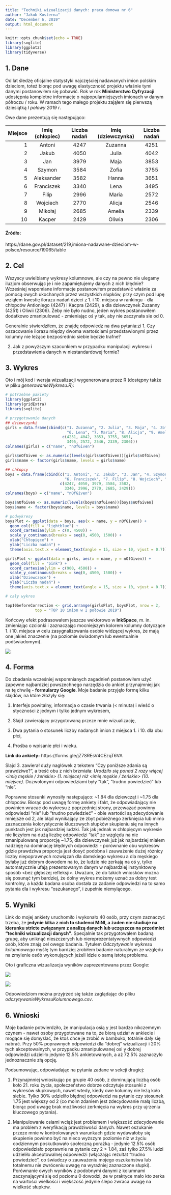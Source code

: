 ```yaml
---
title: "Techniki wizualizacji danych: praca domowa nr 6"
author: "Jakub Kosterna"
date: "December 6, 2019"
output: html_document
---
```


```r
knitr::opts_chunk$set(echo = TRUE)
library(svglite)
library(ggplot2)
library(tidyverse)
```

## 1. Dane

Od lat śledzę oficjalne statystyki najczęściej nadawanych imion polskim dzieciom, toteż biorąc pod uwagę elastyczność projektu właśnie tymi danymi postanowiłem się pobawić. Rok w rok **Ministerstwo Cyfryzacji** udostępnia kompletne informacje o najpopularniejszych imionach w danym półroczu / roku. W ramach tego małego projektu zająłem się pierwszą dziesiątką *I połowy 2019 r*.

Owe dane prezentują się następująco:

Miejsce  | Imię (chłopiec)| Liczba nadań | Imię (dziewczynka) | Liczba nadań
--------:|:--------------:|:------------:|:------------------:|:-----------:
       1 |         Antoni | 4247         | Zuzanna            | 4251
       2 |          Jakub | 4050         | Julia              | 4042
       3 |            Jan | 3979         | Maja               | 3853
       4 |         Szymon | 3584         | Zofia              | 3755
       5 |     Aleksander | 3582         | Hanna              | 3651
       6 |     Franciszek | 3340         | Lena               | 3495
       7 |          Filip | 2996         | Maria              | 2572
       8 |       Wojciech | 2770         | Alicja             | 2546
       9 |        Mikołaj | 2685         | Amelia             | 2339
      10 |         Kacper | 2429         | Oliwia             | 2306

#### Źródło:
https://dane.gov.pl/dataset/219,imiona-nadawane-dzieciom-w-polsce/resource/19065/table


## 2. Cel

Wszyscy uwielbiamy wykresy kolumnowe, ale czy na pewno nie ulegamy iluzjom obserwując je i nie zapamiętujemy danych z nich błędnie?
Wcześniej wspomiane informacje postanowiłem przedstawić właśnie za pomocą owych ukochanych przez wszystkich słupków, przy czym pod lupę wziąłem kwestię ilorazu nadań dzieci z 1. i 10. miejsca w rankingu - dla chłopców Antioniego (4247) i Kacpra (2429), a dla dziewczynek Zuzanny (4251) i Oliwii (2306). Żeby nie było nudno, jeden wykres postanowiłem dodatkowo zmanipulować - zmieniając oś y tak, aby nie zaczynała sie od 0.

Generalnie stwierdziłem, że znajdę odpowiedź na dwa pytania:zi
1. Czy oszacowanie ilorazu między dwoma wartościami przedstawionymi przez kolumny nie leżące bezpośrednio siebie będzie trafne?

2. Jak z powyższym szacunkiem w przypadku manipulacji wykresu i przedstawienia danych w niestandardowej formie?


## 3. Wykres

Oto i mój kod i wersja wizualizacji wygenerowana przez R (dostępny także w pliku *generowanieWykresu.R*):

```r
# potrzebne pakiety
library(ggplot2)
library(gridExtra)
library(svglite)

# przygotowanie danych
## dziewczynki
girls = data.frame(cbind(c("1. Zuzanna", "2. Julia", "3. Maja", "4. Zofia", "5. Hanna",
                           "6. Lena", "7. Maria", "8. Alicja", "9. Amelia", "10. Oliwia"),
                         c(4251, 4042, 3853, 3755, 3651,
                           3495, 2572, 2546, 2339, 2306)))
colnames(girls) = c("name", "nOfGiven")

girls$nOfGiven <- as.numeric(levels(girls$nOfGiven))[girls$nOfGiven]
girls$name <- factor(girls$name, levels = girls$name)

## chłopcy
boys = data.frame(cbind(c("1. Antoni", "2. Jakub", "3. Jan", "4. Szymon", "5. Aleksander",
                          "6. Franciszek", "7. Filip", "8. Wojciech", "9. Mikołaj", "10. Kacper"),
                        c(4247, 4050, 3979, 3584, 3582,
                          3340, 2996, 2770, 2685, 2429)))
colnames(boys) = c("name", "nOfGiven")

boys$nOfGiven <- as.numeric(levels(boys$nOfGiven))[boys$nOfGiven]
boys$name <- factor(boys$name, levels = boys$name)

# podwykresy
boysPlot <- ggplot(data = boys, aes(x = name, y = nOfGiven)) +
  geom_col(fill = "lightblue") +
  coord_cartesian(ylim = c(0, 4500)) +
  scale_y_continuous(breaks = seq(0, 4500, 1500)) +
  xlab("Chłopięce") +
  ylab("Liczba nadań") +
  theme(axis.text.x = element_text(angle = 15, size = 10, vjust = 0.7))

girlsPlot <- ggplot(data = girls, aes(x = name, y = nOfGiven)) +
  geom_col(fill = "pink") +
  coord_cartesian(ylim = c(900, 4500)) +
  scale_y_continuous(breaks = seq(0, 4500, 1500)) +
  xlab("Dziewczęce") +
  ylab("Liczba nadań") +
  theme(axis.text.x = element_text(angle = 15, size = 10, vjust = 0.7))

# cały wykres

top10beforeCorrection <- grid.arrange(girlsPlot, boysPlot, nrow = 2,
             top = "TOP 10 imion w I połowie 2019")

```

Końcowy efekt podrasowałem jeszcze wektorowo w **InkSpace**, m. in. zmieniając czcionki i zaznaczając mocniejszym kolorem kolumny dotyczące 1. i 10. miejsca w celu zasygnalizowania osobie widzącej wykres, że mają one jakieś znaczenie (na poziomie świadomym lub ewentualnie podświadomym).

![](/home/samba/kosternaj/Desktop/05Wiz/pd5i/top10afterCorrection.png)

## 4. Forma

Do zbadania wcześniej wspomnianych zagadnień postanowiłem użyć zapewne najbardziej powszechnego narzędzia do ankiet przynajmniej jak na tę chwilę - **formularzy Google**. Moje badanie przyjęło formę kilku slajdów, na które złożyły się:

1. Interfejs powitalny, informacja o czasie trwania (< minuta) i wieść o styczności z jednym i tylko jednym wykresem,

2. Slajd zawierający przygotowaną przeze mnie wizualizację,

3. Dwa pytania o stosunek liczby nadanych imion z miejsca 1. i 10. dla obu płci,

4. Prośba o wpisanie płci i wieku.

**Link do ankiety:**
https://forms.gle/jZ7SREsV4CEzqT6VA

Slajd 3. zawierał duży nagłówek z tekstem "Czy poniższe zdania są prawdziwe?", a treść obu z nich brzmiała: *Urodziło się ponad 2 razy więcej \<imię męskie / żeńskie\> (1. miejsce) niż \<imię męskie / żeńskie\> (10. miejsce).* Dozwolonymi odpowiedziami były "tak", "trudno powiedzieć" lub "nie".

Poprawne stosunki wynosiły następująco: ~1.84 dla dziewcząt i ~1.75 dla chłopców. Biorąc pod uwagę formę ankiety i fakt, że odpowiadający nie powinien wracać do wykresu z poprzedniej strony, przeważać powinny odpowiedzi "nie" lub "trudno powiedzieć" - obie wartości są zdecydowanie mniejsze od 2, ale błąd wynikający ze zbyt pobieżnego zerknięcia lub mimo zaznaczenia kolorystycznie kluczowych słupków skupieniu się na innych punktach jest jak najbardziej ludzki. Tak jak jednak w chłopięcym wykresie nie liczyłem na dużą liczbę odpowiedzi "tak" ze względu na nie zmanipulowaną proporcję ~1.75, dla dziewczynek już jak najbardziej miałem nadzieję na dominację błędnych odpowiedzi - porównanie obu wykresów gdzie prawdziwa proporcja jest dosyć podobna i zauważenie dużej różnicy liczby niepoprawnych rozwiązań dla damskiego wykresu a dla męskiego byłaby już dobrym dowodem na to, że ludzie nie zerkają na oś y, tylko automatycznie ufają prezentowanym danym w najbardziej instynktowny sposób \<bez głębszej refleksji\>. Uważam, że do takich wniosków mozna się posunąć tym bardziej, że dolny wykres możemy uznać za dobry test kontrolny, a każda badana osoba dostała za zadanie odpowiedzi na to samo pytania dla i wykresu "oszukanego", i zupełnie niemylącego.

## 5. Wyniki

Link do mojej ankiety uruchomiło i wykonało 40 osób, przy czym zaznaczyć trzeba, że **jedynie kilka z nich to studenci MiNI, a żaden nie studiuje na kierunku stricte związanym z analizą danych lub uczęszcza na przedmiot "techniki wizualizacji danych"**. Specjalnie tak przygotowałem badaną grupę, aby uniknąć nieszczerych lub niereprezentatywnych odpowiedzi osób, które znają cel owego badania. Tytułem *Odczytywanie wykresu kolumnowego* myślę tym bardziej zrobiłem badanie naturalnym ze względu na zmylenie osób wykonujących jeżeli idzie o samą istotę problemu.

Oto i graficzna wizualizacja wyników zaprezentowana przez Google:

![](/home/samba/kosternaj/Desktop/05Wiz/pd5i/wynikiGoogle1.png)

![](/home/samba/kosternaj/Desktop/05Wiz/pd5i/wynikiGoogle2.png)

Odpowiedziom można przyjrzeć się także zaglądając do pliku *odczytywanieWykresuKolumnowego.csv*.

## 6. Wnioski

Moje badanie potwierdziło, że manipulacja osią y jest bardzo nikczemnym czynem - nawet osoby przygotowane na to, że biorą udział w ankiecie i mogące się domyślać, że ktoś chce je zrobić w bambuko, totalnie dały się nabrać. Przy 50% poprawnych odpowiedzi dla "dobrej" wizualizacji i 20% tych akceptowalnych, w przypadku zmanipulowanej osi y dobrej odpowiedzi udzieliło jedynie 12.5% ankietowanych, a aż 72.5% zaznaczyło jednoznacznie złą opcję.

Podsumowując, odpowiadając na pytania zadane w sekcji drugiej:

1. Przynajmniej wnioskując po grupie 40 osób, z dominującą liczbą osób koło 21. roku życia, społeczeństwo dobrze odczytuje stosunki z wykresów słupkowych, nawet wtedy, kiedy owe kolumny nie leżą koło siebie. Tylko 30% udzieliło błędnej odpowiedzi na pytanie czy stosunek 1.75 jest większy od 2 (co moim zdaniem jest zdecydowanie małą liczbą, biorąc pod uwagę brak możliwości zerknięcia na wykres przy ujrzeniu kluczowego pytania).

2. Manipulowanie osiami wciąż jest problemem i większość zdecydowanie ma problem z weryfikacją prawdziwości danych. Nawet oszukanie przeze mnie w kontrolowanych warunkach gdzie wydawałoby się skupienie powinno być na nieco wyższym poziomie niż w życiu codziennym poskutkowało społeczną porażką - jedynie 12.5% osób odpowiedziało poprawnie na pytanie czy 2 > 1.84, zaś tylko 27.5% ludzi udzieliło akceptowalnej odpowiedzi (włączając rezultat "trudno powiedzieć", co świadczy o zauważeniu mojego oszukaństwa lub totalnemu nie zwróceniu uwagę na wyraźniej zaznaczone słupki). Porównanie owych wyników z podobnymi danymi z kolumnami zaczynającymi się od poziomu 0 dowodzi, że w praktyce mało kto zerka na wartości wielkości i większość jedynie ślepo zwraca uwagę na wielkość słupków.